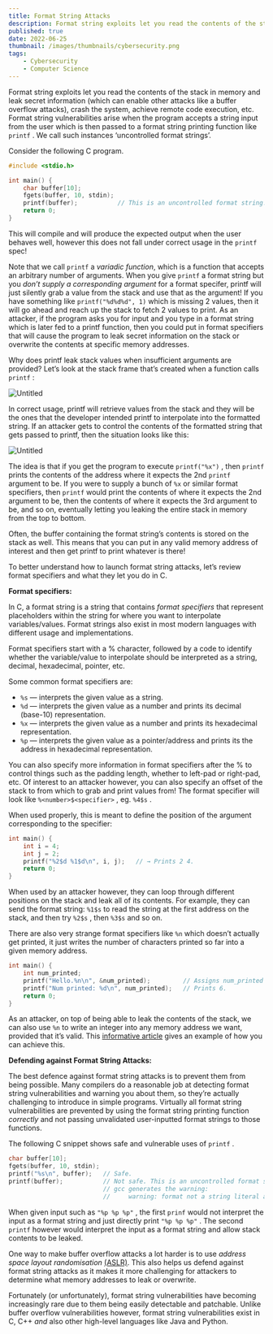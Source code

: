 ```yaml
---
title: Format String Attacks
description: Format string exploits let you read the contents of the stack in memory and leak secret information which can enable other attacks like a buffer overflow attacks.
published: true
date: 2022-06-25
thumbnail: /images/thumbnails/cybersecurity.png
tags:
    - Cybersecurity
    - Computer Science
---
```


Format string exploits let you read the contents of the stack in memory and leak secret information (which can enable other attacks like a buffer overflow attacks), crash the system, achieve remote code execution, etc. Format string vulnerabilities arise when the program accepts a string input from the user which is then passed to a format string printing function like `printf` . We call such instances ‘uncontrolled format strings’.

Consider the following C program.

```c
#include <stdio.h>

int main() {
    char buffer[10];
    fgets(buffer, 10, stdin);
    printf(buffer);           // This is an uncontrolled format string!
    return 0;
}
```

This will compile and will produce the expected output when the user behaves well, however this does not fall under correct usage in the `printf` spec!

Note that we call `printf` a *variadic function*, which is a function that accepts an arbitrary number of arguments. When you give `printf` a format string but you *don’t supply a corresponding argument* for a format specifer, printf will just silently grab a value from the stack and use that as the argument! If you have something like `printf("%d%d%d", 1)` which is missing 2 values, then it will go ahead and reach up the stack to fetch 2 values to print. As an attacker, if the program asks you for input and you type in a format string which is later fed to a printf function, then you could put in format specifiers that will cause the program to leak secret information on the stack or overwrite the contents at specific memory addresses.

Why does printf leak stack values when insufficient arguments are provided? Let’s look at the stack frame that’s created when a function calls `printf` :

![Untitled](https://s3.us-west-2.amazonaws.com/secure.notion-static.com/e568b7d7-cd2c-4ba9-99fe-b9957471d454/Untitled.png?X-Amz-Algorithm=AWS4-HMAC-SHA256&X-Amz-Content-Sha256=UNSIGNED-PAYLOAD&X-Amz-Credential=AKIAT73L2G45EIPT3X45%2F20220410%2Fus-west-2%2Fs3%2Faws4_request&X-Amz-Date=20220410T012859Z&X-Amz-Expires=86400&X-Amz-Signature=353b61b334878364f12603d73af771a9a57c3e099d4d29f248b62bf5593d45f1&X-Amz-SignedHeaders=host&response-content-disposition=filename%20%3D%22Untitled.png%22&x-id=GetObject)

In correct usage, printf will retrieve values from the stack and they will be the ones that the developer intended printf to interpolate into the formatted string. If an attacker gets to control the contents of the formatted string that gets passed to printf, then the situation looks like this:

![Untitled](https://s3.us-west-2.amazonaws.com/secure.notion-static.com/4b347e3a-1132-49a5-b752-ed1d8d5f6b91/Untitled.png?X-Amz-Algorithm=AWS4-HMAC-SHA256&X-Amz-Content-Sha256=UNSIGNED-PAYLOAD&X-Amz-Credential=AKIAT73L2G45EIPT3X45%2F20220410%2Fus-west-2%2Fs3%2Faws4_request&X-Amz-Date=20220410T012900Z&X-Amz-Expires=86400&X-Amz-Signature=c1e15394af6efc6bc0e2d207317432095f5f68236bf3e23265ff0a0a00474646&X-Amz-SignedHeaders=host&response-content-disposition=filename%20%3D%22Untitled.png%22&x-id=GetObject)

The idea is that if you get the program to execute `printf("%x")` , then `printf` prints the contents of the address where it expects the 2nd `printf` argument to be. If you were to supply a bunch of `%x` or similar format specifiers, then `printf` would print the contents of where it expects the 2nd argument to be, then the contents of where it expects the 3rd argument to be, and so on, eventually letting you leaking the entire stack in memory from the top to bottom.

Often, the buffer containing the format string’s contents is stored on the stack as well. This means that you can put in any valid memory address of interest and then get printf to print whatever is there!

To better understand how to launch format string attacks, let’s review format specifiers and what they let you do in C.

**Format specifiers:**

In C, a format string is a string that contains *format specifiers* that represent placeholders within the string for where you want to interpolate variables/values. Format strings also exist in most modern languages with different usage and implementations.

Format specifiers start with a % character, followed by a code to identify whether the variable/value to interpolate should be interpreted as a string, decimal, hexadecimal, pointer, etc.

Some common format specifiers are:

* `%s` — interprets the given value as a string.
* `%d` — interprets the given value as a number and prints its decimal (base-10) representation.
* `%x` — interprets the given value as a number and prints its hexadecimal representation.
* `%p` — interprets the given value as a pointer/address and prints its the address in hexadecimal representation.

You can also specify more information in format specifiers after the % to control things such as the padding length, whether to left-pad or right-pad, etc. Of interest to an attacker however, you can also specify an offset of the stack to from which to grab and print values from! The format specifier will look like `%<number>$<specifier>` , eg. `%4$s` .

When used properly, this is meant to define the position of the argument corresponding to the specifier:

```c
int main() {
    int i = 4;
    int j = 2;
    printf("%2$d %1$d\n", i, j);   // → Prints 2 4.    
    return 0;
}
```

When used by an attacker however, they can loop through different positions on the stack and leak all of its contents. For example, they can send the format string: `%1$s` to read the string at the first address on the stack, and then try `%2$s` , then `%3$s` and so on.

There are also very strange format specifiers like `%n` which doesn’t actually get printed, it just writes the number of characters printed so far into a given memory address.

```c
int main() {
    int num_printed;
    printf("Hello.%n\n", &num_printed);         // Assigns num_printed = 6. 
    printf("Num printed: %d\n", num_printed);   // Prints 6.
    return 0;
}
```

As an attacker, on top of being able to leak the contents of the stack, we can also use `%n` to write an integer into any memory address we want, provided that it’s valid. This [informative article](https://flylib.com/books/en/2.856.1.117/1/) gives an example of how you can achieve this.

**Defending against Format String Attacks:**

The best defence against format string attacks is to prevent them from being possible. Many compilers do a reasonable job at detecting format string vulnerabilities and warning you about them, so they’re actually challenging to introduce in simple programs. Virtually all format string vulnerabilities are prevented by using the format string printing function *correctly* and not passing unvalidated user-inputted format strings to those functions. 

The following C snippet shows safe and vulnerable uses of `printf` .

```c
char buffer[10];
fgets(buffer, 10, stdin);
printf("%s\n", buffer);   // Safe.
printf(buffer);           // Not safe. This is an uncontrolled format string!
                          // gcc generates the warning: 
                          //     warning: format not a string literal and no format arguments [-Wformat-security]
```

When given input such as `"%p %p %p"` , the first `prinf` would not interpret the input as a format string and just directly print `"%p %p %p"` . The second `printf` however would interpret the input as a format string and allow stack contents to be leaked.

One way to make buffer overflow attacks a lot harder is to use *address space layout randomisation* [(ASLR)](https://en.wikipedia.org/wiki/Address_space_layout_randomization). This also helps us defend against format string attacks as it makes it more challenging for attackers to determine what memory addresses to leak or overwrite.

Fortunately (or unfortunately), format string vulnerabilities have becoming increasingly rare due to them being easily detectable and patchable. Unlike buffer overflow vulnerabilities however, format string vulnerabilities exist in C, C++ *and* also other high-level languages like Java and Python.
